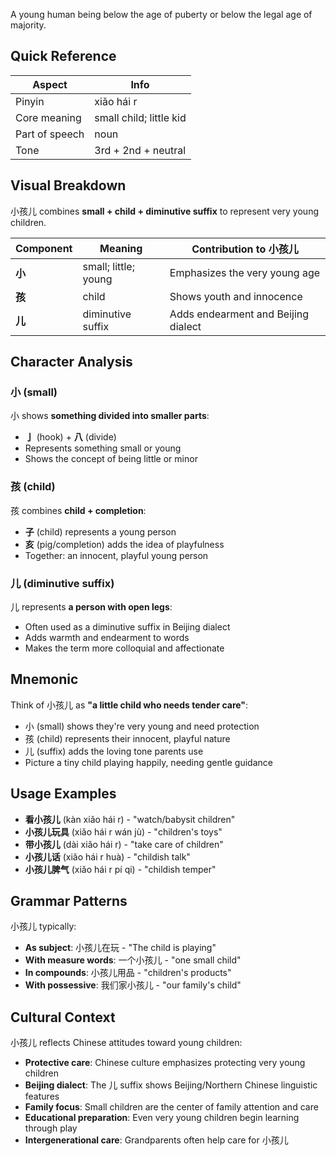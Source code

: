 A young human being below the age of puberty or below the legal age of majority.

## Quick Reference

| Aspect         | Info                    |
| -------------- | ----------------------- |
| Pinyin         | xiǎo hái r              |
| Core meaning   | small child; little kid |
| Part of speech | noun                    |
| Tone           | 3rd + 2nd + neutral     |

## Visual Breakdown

小孩儿 combines **small + child + diminutive suffix** to represent very young children.

| Component | Meaning              | Contribution to 小孩儿              |
| --------- | -------------------- | ----------------------------------- |
| **小**    | small; little; young | Emphasizes the very young age       |
| **孩**    | child                | Shows youth and innocence           |
| **儿**    | diminutive suffix    | Adds endearment and Beijing dialect |

## Character Analysis

### 小 (small)

小 shows **something divided into smaller parts**:

- **亅** (hook) + **八** (divide)
- Represents something small or young
- Shows the concept of being little or minor

### 孩 (child)

孩 combines **child + completion**:

- **子** (child) represents a young person
- **亥** (pig/completion) adds the idea of playfulness
- Together: an innocent, playful young person

### 儿 (diminutive suffix)

儿 represents **a person with open legs**:

- Often used as a diminutive suffix in Beijing dialect
- Adds warmth and endearment to words
- Makes the term more colloquial and affectionate

## Mnemonic

Think of 小孩儿 as **"a little child who needs tender care"**:

- 小 (small) shows they're very young and need protection
- 孩 (child) represents their innocent, playful nature
- 儿 (suffix) adds the loving tone parents use
- Picture a tiny child playing happily, needing gentle guidance

## Usage Examples

- **看小孩儿** (kàn xiǎo hái r) - "watch/babysit children"
- **小孩儿玩具** (xiǎo hái r wán jù) - "children's toys"
- **带小孩儿** (dài xiǎo hái r) - "take care of children"
- **小孩儿话** (xiǎo hái r huà) - "childish talk"
- **小孩儿脾气** (xiǎo hái r pí qi) - "childish temper"

## Grammar Patterns

小孩儿 typically:

- **As subject**: 小孩儿在玩 - "The child is playing"
- **With measure words**: 一个小孩儿 - "one small child"
- **In compounds**: 小孩儿用品 - "children's products"
- **With possessive**: 我们家小孩儿 - "our family's child"

## Cultural Context

小孩儿 reflects Chinese attitudes toward young children:

- **Protective care**: Chinese culture emphasizes protecting very young children
- **Beijing dialect**: The 儿 suffix shows Beijing/Northern Chinese linguistic features
- **Family focus**: Small children are the center of family attention and care
- **Educational preparation**: Even very young children begin learning through play
- **Intergenerational care**: Grandparents often help care for 小孩儿
